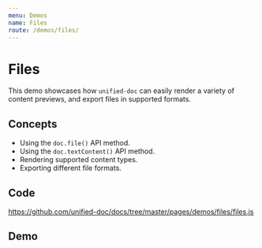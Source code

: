 ```yaml
---
menu: Demos
name: Files
route: /demos/files/
---
```



# Files
This demo showcases how `unified-doc` can easily render a variety of content previews, and export files in supported formats.

## Concepts
- Using the `doc.file()` API method.
- Using the `doc.textContent()` API method.
- Rendering supported content types.
- Exporting different file formats.

## Code
https://github.com/unified-doc/docs/tree/master/pages/demos/files/files.js

## Demo
<Files />

